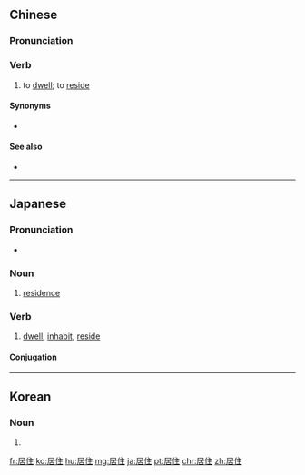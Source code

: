 ==Chinese==
{{zh-forms}}

===Pronunciation===
{{zh-pron
|m=jūzhù
|c=geoi1 zyu6
|h=pfs=kî-chhu
|mn=ki-chū/ku-chū
|ma=Zh-juzhù.ogg
|cat=v
}}

===Verb===
{{zh-verb}}

# to [[dwell]]; to [[reside]]

====Synonyms====
* {{zh-l|居留}}

====See also====
* {{zh-l|居民}}

{{zh-cat|Intermediate}}

----

==Japanese==
{{ja-kanjitab|きょ|じゅう|yomi=on}}

===Pronunciation===
* {{ja-pron|きょじゅう|yomi=o}}

===Noun===
{{ja-noun|きょじゅう}}

# [[residence]]

===Verb===
{{ja-verb-suru|tr=intrans|きょじゅう}}

# [[dwell]], [[inhabit]], [[reside]]

====Conjugation====
{{ja-suru|きょじゅう}}
----
==Korean==
{{ko-hanjatab}}

===Noun===
{{ko-noun|hj|hangeul=거주}}

# {{hanja form of|거주}}

[[fr:居住]]
[[ko:居住]]
[[hu:居住]]
[[mg:居住]]
[[ja:居住]]
[[pt:居住]]
[[chr:居住]]
[[zh:居住]]